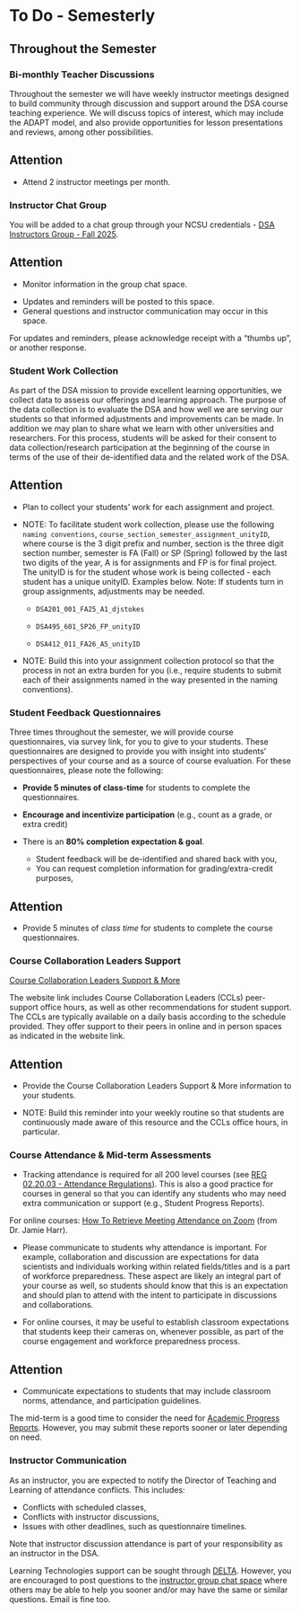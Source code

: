 # To Do - Semesterly

## Throughout the Semester

### Bi-monthly Teacher Discussions

Throughout the semester we will have weekly instructor meetings designed to build community through discussion and support around the DSA course teaching experience. We will discuss topics of interest, which may include the ADAPT model, and also provide opportunities for lesson presentations and reviews, among other possibilities. 

:::{.callout-note appearance="simple"}
## [Attention]{.NCSUred}
 - [Attend 2 instructor meetings per month.]{.NCSUred}
:::


### Instructor Chat Group

You will be added to a chat group through your NCSU credentials - [DSA Instructors Group - Fall 2025](https://chat.google.com/room/AAQANL1f7qc?cls=7). 

:::{.callout-note appearance="simple"}
## [Attention]{.NCSUred}
 - [Monitor information in the group chat space.]{.NCSUred}
:::
 
 - Updates and reminders will be posted to this space.
 - General questions and instructor communication may occur in this space.

For updates and reminders, please acknowledge receipt with a "thumbs up", or another response.
 
### Student Work Collection

As part of the DSA mission to provide excellent learning opportunities, we collect data to assess our offerings and learning approach. The purpose of the data collection is to evaluate the DSA and how well we are serving our students so that informed adjustments and improvements can be made. In addition we may plan to share what we learn with other universities and researchers. For this process, students will be asked for their consent to data collection/research participation at the beginning of the course in terms of the use of their de-identified data and the related work of the DSA.

:::{.callout-note appearance="simple"}
## [Attention]{.NCSUred}
 - [Plan to collect your students' work for each assignment and project.]{.NCSUred}
:::

 - NOTE: To facilitate student work collection, please use the following `naming conventions`, `course_section_semester_assignment_unityID`, where course is the 3 digit prefix and number, section is the three digit section number, semester is FA (Fall) or SP (Spring) followed by the last two digits of the year, A is for assignments and FP is for final project. The unityID is for the student whose work is being collected - each student has a unique unityID. Examples below. Note: If students turn in group assignments, adjustments may be needed.
 
   - `DSA201_001_FA25_A1_djstokes`
  
   - `DSA495_601_SP26_FP_unityID`
  
   - `DSA412_011_FA26_A5_unityID`

 - NOTE: Build this into your assignment collection protocol so that the process in not an extra burden for you (i.e., require students to submit each of their assignments named in the way presented in the naming conventions).
 
### Student Feedback Questionnaires

Three times throughout the semester, we will provide course questionnaires, via survey link, for you to give to your students. These questionnaires are designed to provide you with insight into students' perspectives of your course and as a source of course evaluation. For these questionnaires, please note the following:
 
 - **Provide 5 minutes of class-time** for students to complete the questionnaires.
 - **Encourage and incentivize participation** (e.g., count as a grade, or extra credit)
 - There is an **80% completion expectation & goal**.
 
     - Student feedback will be de-identified and shared back with you,
     - You can request completion information for grading/extra-credit purposes,

:::{.callout-note appearance="simple"}
## [Attention]{.NCSUred}
 - [Provide 5 minutes of *class time* for students to complete the course questionnaires.]{.NCSUred}
:::

### Course Collaboration Leaders Support

[Course Collaboration Leaders Support & More](https://datascienceacademy.ncsu.edu/courses/course-collaboration-leaders/)

The website link includes Course Collaboration Leaders (CCLs) peer-support office hours, as well as other recommendations for student support. The CCLs are typically available on a daily basis according to the schedule provided. They offer support to their peers in online and in person spaces as indicated in the website link. 
 
:::{.callout-note appearance="simple"}
## [Attention]{.NCSUred}
 - [Provide the Course Collaboration Leaders Support & More information to your students.]{.NCSUred}
:::
 
 - NOTE: Build this reminder into your weekly routine so that students are continuously made aware of this resource and the CCLs office hours, in particular.
 
### Course Attendance & Mid-term Assessments

- Tracking attendance is required for all 200 level courses (see [REG 02.20.03 - Attendance Regulations](https://policies.ncsu.edu/regulation/reg-02-20-03-attendance-regulations/)). This is also a good practice for courses in general so that you can identify any students who may need extra communication or support (e.g., Student Progress Reports). 

For online courses: [How To Retrieve Meeting Attendance on Zoom](https://drive.google.com/file/d/19vuYwyGcMrrBjQVzWbaDph1aHUR7u2bu/view?usp=drive_link) (from Dr. Jamie Harr).
 
 - Please communicate to students why attendance is important. For example, collaboration and discussion are expectations for data scientists and individuals working within related fields/titles and is a part of workforce preparedness. These aspect are likely an integral part of your course as well, so students should know that this is an expectation and should plan to attend with the intent to participate in discussions and collaborations.
 
 - For online courses, it may be useful to establish classroom expectations that students keep their cameras on, whenever possible, as part of the course engagement and workforce preparedness process.

:::{.callout-note appearance="simple"}
## [Attention]{.NCSUred}
 - [Communicate expectations to students that may include classroom norms, attendance, and participation guidelines.]{.NCSUred}
:::

The mid-term is a good time to consider the need for [Academic Progress Reports](https://dasa.ncsu.edu/faculty-resources/academic-progress-reporting/). However, you may submit these reports sooner or later depending on need.

### Instructor Communication

 As an instructor, you are expected to notify the Director of Teaching and Learning of attendance conflicts. This includes:
 
  - Conflicts with scheduled classes,
  - Conflicts with instructor discussions,
  - Issues with other deadlines, such as questionnaire timelines.

Note that instructor discussion attendance is part of your responsibility as an instructor in the DSA.

Learning Technologies support can be sought through [DELTA](https://delta.ncsu.edu/learntech-request/). However, you are encouraged to post questions to the [instructor group chat space](https://chat.google.com/room/AAQANL1f7qc?cls=7) where others may be able to help you sooner and/or may have the same or similar questions. Email is fine too.
 

|
|
